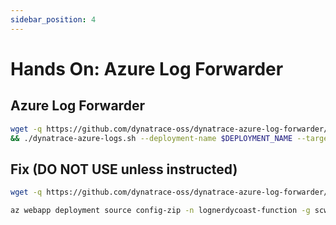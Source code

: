 ```yaml
---
sidebar_position: 4
---
```


# Hands On: Azure Log Forwarder

## Azure Log Forwarder

```bash
wget -q https://github.com/dynatrace-oss/dynatrace-azure-log-forwarder/releases/latest/download/dynatrace-azure-logs.sh -O dynatrace-azure-logs.sh && chmod +x ./dynatrace-azure-logs.sh \
&& ./dynatrace-azure-logs.sh --deployment-name $DEPLOYMENT_NAME --target-url $TARGET_URL --target-api-token $TARGET_API_TOKEN --resource-group $RESOURCE_GROUP --event-hub-connection-string $EVENT_HUB_CONNECTION_STRING --require-valid-certificate true
```

## Fix (DO NOT USE unless instructed)

```bash
wget -q https://github.com/dynatrace-oss/dynatrace-azure-log-forwarder/releases/download/release-0.1.6/dynatrace-azure-log-forwarder.zip -O dynatrace-azure-log-forwarder.zip
```

```bash
az webapp deployment source config-zip -n lognerdycoast-function -g scw-group-nerdycoast --src dynatrace-azure-log-forwarder.zip
```
